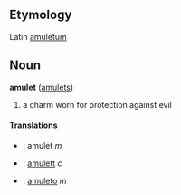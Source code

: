 ==Etymology==
Latin [[amuletum]]
==Noun==
'''amulet''' ([[amulets]])

#a charm worn for protection against evil

====Translations====

*{{pl}}: amulet ''m''
*{{sv}}: [[amulett]] ''c''
*{{es}}: [[amuleto]] ''m''